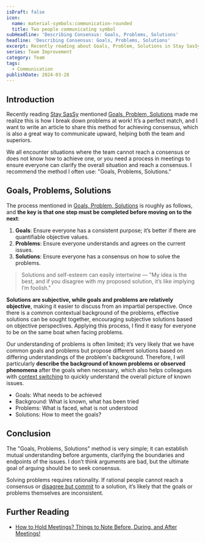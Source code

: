 ```yaml
---
isDraft: false
icon:
  name: material-symbols:communication-rounded
  title: Two people communicating symbol
subHeadline: 'Describing Consensus: Goals, Problems, Solutions'
headline: 'Describing Consensus: Goals, Problems, Solutions'
excerpt: Recently reading about Goals, Problem, Solutions in Stay SasSy made me realize this is how I break down problems at work!
series: Team Improvement
category: Team
tags:
  - Communication
publishDate: 2024-03-28
---
```


## Introduction

Recently reading [Stay SasSy](https://staysaasy.com/) mentioned [Goals, Problem, Solutions](https://staysaasy.com/management/2021/07/24/goals-problems-solutions.html) made me realize this is how I break down problems at work! It’s a perfect match, and I want to write an article to share this method for achieving consensus, which is also a great way to communicate upward, helping both the team and superiors.

We all encounter situations where the team cannot reach a consensus or does not know how to achieve one, or you need a process in meetings to ensure everyone can clarify the overall situation and reach a consensus. I recommend the method I often use: "Goals, Problems, Solutions."

## Goals, Problems, Solutions

The process mentioned in [Goals, Problem, Solutions](https://staysaasy.com/management/2021/07/24/goals-problems-solutions.html) is roughly as follows, and **the key is that one step must be completed before moving on to the next**:

1. **Goals**: Ensure everyone has a consistent purpose; it’s better if there are quantifiable objective values.
2. **Problems**: Ensure everyone understands and agrees on the current issues.
3. **Solutions**: Ensure everyone has a consensus on how to solve the problems.

> Solutions and self-esteem can easily intertwine — "My idea is the best, and if you disagree with my proposed solution, it’s like implying I’m foolish."

**Solutions are subjective, while goals and problems are relatively objective**, making it easier to discuss from an impartial perspective. Once there is a common contextual background of the problems, effective solutions can be sought together, encouraging subjective solutions based on objective perspectives. Applying this process, I find it easy for everyone to be on the same boat when facing problems.

Our understanding of problems is often limited; it’s very likely that we have common goals and problems but propose different solutions based on differing understandings of the problem's background. Therefore, I will particularly **describe the background of known problems or observed phenomena** after the goals when necessary, which also helps colleagues with [context switching](https://staysaasy.com/leadership/2023/09/24/dont-bring-me-problems-bring-me-solutions.html#context-switching) to quickly understand the overall picture of known issues.

- Goals: What needs to be achieved
- Background: What is known, what has been tried
- Problems: What is faced, what is not understood
- Solutions: How to meet the goals?

## Conclusion

The "Goals, Problems, Solutions" method is very simple; it can establish mutual understanding before arguments, clarifying the boundaries and endpoints of the issues. I don’t think arguments are bad, but the ultimate goal of arguing should be to seek consensus.

Solving problems requires rationality. If rational people cannot reach a consensus or [disagree but commit](https://en.wikipedia.org/wiki/Disagree_and_commit) to a solution, it’s likely that the goals or problems themselves are inconsistent.

## Further Reading

- [How to Hold Meetings? Things to Note Before, During, and After Meetings!](/post/how-to-drive-meetings)
